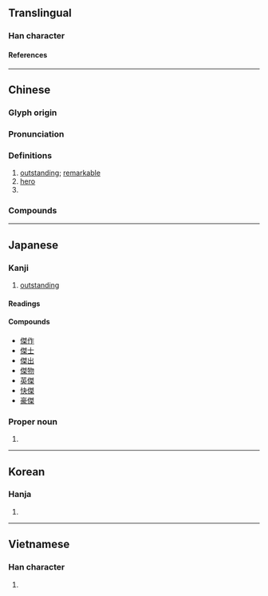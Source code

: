 {{also|杰}}
{{character info}}
==Translingual==

===Han character===
{{Han char|rn=9|rad=人|as=10|asj=11|sn=12|snj=13|four=25294|canj=ONQD|ids=⿰亻桀}}

====References====
{{Han ref|kx=0113.090|dkj=00955|dj=0240.150|hdz=10204.050|uh=5091}}

----

==Chinese==
{{zh-forms|s=杰}}

===Glyph origin===
{{Han etym}}

===Pronunciation===
{{zh-pron
|m=jié
|c=git6
|h=pfs=khie̍t
|mn=kia̍t
|mn-t=giag8/giêg8
|mn-t_note=giag8 - hantou; giêg8 - Chaozhou
|mc=y
|oc=y
|cat=a,n,pn
}}
{{attn|hak|also kiet?}}

===Definitions===
{{zh-hanzi}}

# [[outstanding]]; [[remarkable]]
# [[hero]]
# {{surname|zh}}

===Compounds===
{{zh-der|傑出|傑作|俊傑|人傑地靈|四傑|怪傑|初唐四傑|地靈人傑|人傑|女中豪傑|傑克|精心傑作|豪傑|英傑|英雄豪傑|傑克南瓜燈}}

----

==Japanese==

===Kanji===
{{ja-kanji|grade=c|rs=人10}}

# [[outstanding]]

====Readings====
{{ja-readings
|goon=げち
|kanon=けつ
|kun=すぐ-れる
}}

====Compounds====
* [[傑作]]
* [[傑士]]
* [[傑出]]
* [[傑物]]
* [[英傑]]
* [[快傑]]
* [[豪傑]]

===Proper noun===
{{ja-pos|proper|すぐる}}

# {{given name|ja|male|sort=すぐる}}

----

==Korean==

===Hanja===
{{ko-hanja|걸}}

# {{rfdef|ko|sort=人10}}

----

==Vietnamese==

===Han character===
{{vi-readings|reading=[[kiệt]]|rs=人10}}

# {{rfdef|vi|sort=人10}}